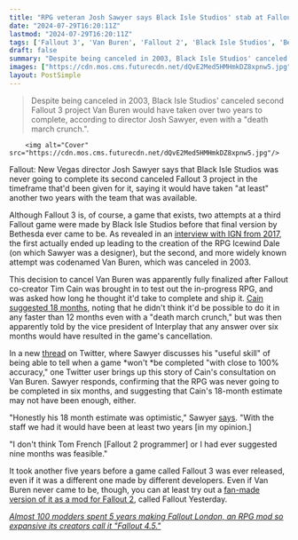 ```yaml
---
title: "RPG veteran Josh Sawyer says Black Isle Studios' stab at Fallout 3 was never going to be made in time: 'With the staff we had it would have been at least two years'"
date: "2024-07-29T16:20:11Z"
lastmod: "2024-07-29T16:20:11Z"
tags: ['Fallout 3', 'Van Buren', 'Fallout 2', 'Black Isle Studios', 'Bethesda', 'Fallout: New Vegas', 'Icewind Dale', 'Tim Cain', 'Interplay', 'Fallout Yesterday', 'Fallout London']
draft: false
summary: "Despite being canceled in 2003, Black Isle Studios' canceled second Fallout 3 project Van Buren would have taken over two years to complete, according to director Josh Sawyer, even with a 'death march crunch.'."
images: ["https://cdn.mos.cms.futurecdn.net/dQvE2Med5HMHmkDZ8xpnw5.jpg"]
layout: PostSimple
---
```

> Despite being canceled in 2003, Black Isle Studios' canceled second Fallout 3 project Van Buren would have taken over two years to complete, according to director Josh Sawyer, even with a "death march crunch.".


        <img alt="Cover" src="https://cdn.mos.cms.futurecdn.net/dQvE2Med5HMHmkDZ8xpnw5.jpg"/>
        
Fallout: New Vegas director Josh Sawyer says that Black Isle Studios was never going to complete its second canceled Fallout 3 project in the timeframe that'd been given for it, saying it would have taken "at least" another two years with the team that was available.

Although Fallout 3 is, of course, a game that exists, two attempts at a third Fallout game were made by Black Isle Studios before that final version by Bethesda ever came to be. As revealed in an [<u>interview with IGN from 2017</u>](https://www.ign.com/articles/2017/01/27/obsidian-ceo-reveals-fallout-3-that-never-released-a-ign-unfiltered), the first actually ended up leading to the creation of the RPG Icewind Dale (on which Sawyer was a designer), but the second, and more widely known attempt was codenamed Van Buren, which was canceled in 2003. 

This decision to cancel Van Buren was apparently fully finalized after Fallout co-creator Tim Cain was brought in to test out the in-progress RPG, and was asked how long he thought it'd take to complete and ship it. [<u>Cain suggested 18 months</u>](https://www.gamesradar.com/games/fallout/fallouts-co-creator-was-convinced-the-cancelled-og-fallout-3-couldve-shipped-and-been-a-really-good-game-in-18-months-but-money-troubles-got-in-interplays-way/), noting that he didn't think it'd be possible to do it in any faster than 12 months even with a "death march crunch," but was then apparently told by the vice president of Interplay that any answer over six months would have resulted in the game's cancellation. 

In a new [<u>thread</u>](https://x.com/jesawyer/status/1816812547590242443) on Twitter, where Sawyer discusses his "useful skill" of being able to tell when a game *won't *be completed "with close to 100% accuracy," one Twitter user brings up this story of Cain's consultation on Van Buren. Sawyer responds, confirming that the RPG was never going to be completed in six months, and suggesting that Cain's 18-month estimate may not have been enough, either.

"Honestly his 18 month estimate was optimistic," Sawyer [<u>says</u>](https://x.com/jesawyer/status/1816820960109940950). "With the staff we had it would have been at least two years [in my opinion.]

"I don't think Tom French [Fallout 2 programmer] or I had ever suggested nine months was feasible."

It took another five years before a game called Fallout 3 was ever released, even if it was a different one made by different developers. Even if Van Buren never came to be, though, you can at least try out a [<u>fan-made version of it as a mod for Fallout 2</u>](https://www.gamesradar.com/games/rpg/the-fan-made-version-of-the-original-fallout-3-which-is-an-isometric-rpg-thats-way-different-from-bethesdas-version-is-now-playable-on-nexus-mods/), called Fallout Yesterday.

[<u><em>Almost 100 modders spent 5 years making Fallout London, an RPG mod so expansive its creators call it "Fallout 4.5."</em></u>](https://www.gamesradar.com/games/fallout/almost-100-modders-spent-5-years-making-fallout-london-an-rpg-mod-so-expansive-its-creators-call-it-fallout-45/)
        